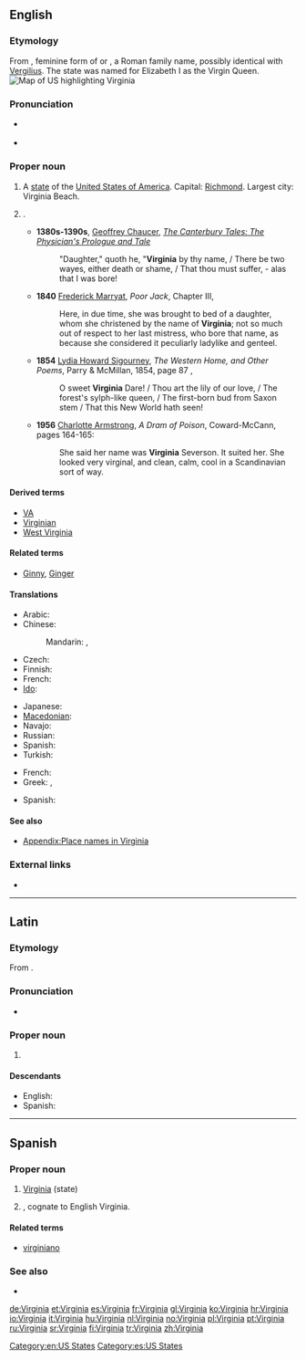 {{wikipedia|dab=Virginia (disambiguation)|Virginia}}
==English==
{{wikipedia|Virginia|Virginia (US State)}}

===Etymology===
From {{etyl|la|en}} {{term|Virginia|lang=la}}, feminine form of {{term|Virginius|lang=la}} or {{term|Verginius|lang=la}}, a Roman family name, possibly identical with [[Vergilius]]. The state was named for Elizabeth I as the Virgin Queen.
[[Image:Map of USA highlighting Virginia.png|thumb|right|Map of US highlighting Virginia]]

===Pronunciation===
* {{a|US}} {{IPA|/vɝˈdʒɪn.jə/}}
* {{audio|en-us-Virginia.ogg|Audio (US)}}

===Proper noun===
{{en-proper noun}}

# A [[state]] of the [[United States of America]]. Capital: [[Richmond]]. Largest city: Virginia Beach.
# {{given name|female|from=Latin|}}.
#* '''1380s-1390s''', [[w:Geoffrey Chaucer|Geoffrey Chaucer]], ''[[s:The Canterbury Tales/The Physician's Prologue and Tale|The Canterbury Tales: The Physician's Prologue and Tale]]''
#*: "Daughter," quoth he, "'''Virginia''' by thy name, / There be two wayes, either death or shame, / That thou must suffer, - alas that I was bore!
#* '''1840''' [[w:Frederick Marryat|Frederick Marryat]], ''Poor Jack'', Chapter III,
#*: Here, in due time, she was brought to bed of a daughter, whom she christened by the name of '''Virginia'''; not so much out of respect to her last mistress, who bore that name, as because she considered it peculiarly ladylike and genteel.
#* '''1854''' [[w:Lydia Sigourney|Lydia Howard Sigourney]], ''The Western Home, and Other Poems'', Parry & McMillan, 1854, page 87 ,
#*: O sweet '''Virginia''' Dare! / Thou art the lily of our love, / The forest's sylph-like queen, / The first-born bud from Saxon stem / That this New World hath seen!
#* '''1956''' [[w:Charlotte Armstrong|Charlotte Armstrong]], ''A Dram of Poison'', Coward-McCann, pages 164-165:
#*: She said her name was '''Virginia''' Severson. It suited her. She looked very virginal, and clean, calm, cool in a Scandinavian sort of way.

====Derived terms====
* [[VA]]
* [[Virginian]]
* [[West Virginia]]

====Related terms====
* {{qualifier|given name diminutives}} [[Ginny]], [[Ginger]]

====Translations====
{{trans-top|state}}
* Arabic: {{t|ar|فيرجينيا|f|tr=firjiinya|sc=Arab}}
* Chinese:
*: Mandarin: {{t|zh|弗吉尼亞|sc=Hani}},  {{t|zh|弗吉尼亚|tr=Fújíníyà|sc=Hani}}
* Czech: {{t-|cs|Virginie|f}}
* Finnish: {{t+|fi|Virginia}}
* French: {{t+|fr|Virginie|f}}
* [[Ido]]: {{t+|io|Virginia|xs=Ido}}
{{trans-mid}}
* Japanese: {{t-|ja|バージニア|tr=Bājinia}}
* [[Macedonian]]: {{t|mk|Вирџинија|f|tr=Virdžínija}}
* Navajo: {{tø|nv|Bijíniyah hahoodzo}}
* Russian: {{t-|ru|Вирджиния|f|tr=Virdžínija}}
* Spanish: {{t+|es|Virginia|f}}
* Turkish: {{t|tr|Virginia}}
{{trans-bottom}}

{{trans-top|female given name}}
* French: {{t+|fr|Virginie}}
* Greek: {{t|el|Βιργινια|f}},  {{t|el|Παρθενία|f}}
{{trans-mid}}
* Spanish: {{t+|es|Virginia}}
{{trans-bottom}}

====See also====
* [[Appendix:Place names in Virginia]]

===External links===
* {{pedialite}}

[[Category:en:US States]]

----

==Latin==

===Etymology===
From {{term|virgo|virgō|maiden, virgin|lang=la}}.

===Pronunciation===
* {{a|Classical}} {{IPA|/wirˈɡi.ni.a/|lang=la}}

===Proper noun===
{{la-proper noun|Virginia|Virginiae|Virginiae|f|first}}

# {{praenomen|g=f}}

====Descendants====
* English: {{l|en|Virginia}}
* Spanish: {{l|es|Virginia}}

----

==Spanish==

===Proper noun===
{{es-proper noun|f}}

# [[#English|Virginia]] (state)
# {{given name|female|lang=es}}, cognate to English Virginia.

====Related terms====
* [[virginiano]]

===See also===
* {{pedialite|lang=es}}

[[Category:es:US States]]

[[de:Virginia]]
[[et:Virginia]]
[[es:Virginia]]
[[fr:Virginia]]
[[gl:Virginia]]
[[ko:Virginia]]
[[hr:Virginia]]
[[io:Virginia]]
[[it:Virginia]]
[[hu:Virginia]]
[[nl:Virginia]]
[[no:Virginia]]
[[pl:Virginia]]
[[pt:Virginia]]
[[ru:Virginia]]
[[sr:Virginia]]
[[fi:Virginia]]
[[tr:Virginia]]
[[zh:Virginia]]